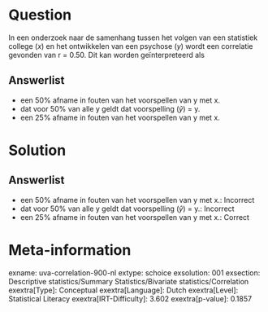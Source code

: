 Question
========

In een onderzoek naar de samenhang tussen het volgen van een statistiek
college (*x*) en het ontwikkelen van een psychose (*y*) wordt een
correlatie gevonden van r = 0.50. Dit kan worden geïnterpreteerd als

Answerlist
----------

* een 50% afname in fouten van het voorspellen van y met x.
* dat voor 50% van alle y geldt dat voorspelling ($\hat{y}$) = y.
* een 25% afname in fouten van het voorspellen van y met x.

Solution
========

Answerlist
----------

* een 50% afname in fouten van het voorspellen van y met x.: Incorrect
* dat voor 50% van alle y geldt dat voorspelling ($\hat{y}$) = y.: Incorrect
* een 25% afname in fouten van het voorspellen van y met x.: Correct

Meta-information
================
exname: uva-correlation-900-nl
extype: schoice
exsolution: 001
exsection: Descriptive statistics/Summary Statistics/Bivariate statistics/Correlation
exextra[Type]: Conceptual
exextra[Language]: Dutch
exextra[Level]: Statistical Literacy
exextra[IRT-Difficulty]: 3.602
exextra[p-value]: 0.1857
